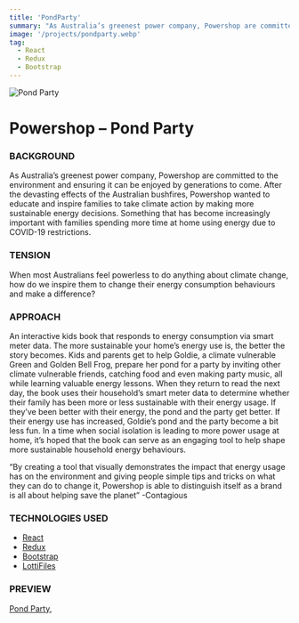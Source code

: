 ```yaml
---
title: 'PondParty'
summary: "As Australia’s greenest power company, Powershop are committed to the environment and ensuring it can be enjoyed by generations to come. After the devasting effects of the Australian bushfires, Powershop wanted to educate and inspire families to take climate action by making more sustainable energy decisions. Something that has become increasingly important with families spending more time at home using energy due to COVID-19 restrictions."
image: '/projects/pondparty.webp'
tag:
  - React
  - Redux
  - Bootstrap
---
```


![Pond Party](/projects/pondparty.webp)




# Powershop – Pond Party



### BACKGROUND

As Australia’s greenest power company, Powershop are committed to the environment and ensuring it can be enjoyed by generations to come. After the devasting effects of the Australian bushfires, Powershop wanted to educate and inspire families to take climate action by making more sustainable energy decisions. Something that has become increasingly important with families spending more time at home using energy due to COVID-19 restrictions.


### TENSION

When most Australians feel powerless to do anything about climate change, how do we inspire them to change their energy consumption behaviours and make a difference?


### APPROACH

An interactive kids book that responds to energy consumption via smart meter data. The more sustainable your home’s energy use is, the better the story becomes.
Kids and parents get to help Goldie, a climate vulnerable Green and Golden Bell Frog, prepare her pond for a party by inviting other climate vulnerable friends, catching food and even making party music, all while learning valuable energy lessons. When they return to read the next day, the book uses their household’s smart meter data to determine whether their family has been more or less sustainable with their energy usage. If they’ve been better with their energy, the pond and the party get better. If their energy use has increased, Goldie’s pond and the party become a bit less fun.
In a time when social isolation is leading to more power usage at home, it’s hoped that the book can serve as an engaging tool to help shape more sustainable household energy behaviours.

“By creating a tool that visually demonstrates the impact that energy usage has on the environment and giving people simple tips and tricks on what they can do to change it, Powershop is able to distinguish itself as a brand is all about helping save the planet”
-Contagious


### TECHNOLOGIES USED

- [React](https://react.dev/)
- [Redux](https://redux.js.org/)
- [Bootstrap](https://getbootstrap.com/)
- [LottiFiles](https://lottiefiles.com/)


### PREVIEW

[Pond Party](https://pondparty.powershop.com.au),
